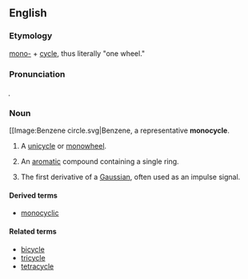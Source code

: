 ==English==
===Etymology===

[[mono-]] + [[cycle]], thus literally "one wheel."
===Pronunciation===

{{IPA|ˈmɑnəˌsaɪkl}}̩
===Noun===
{{en-noun}}
[[Image:Benzene circle.svg|Benzene, a representative '''monocycle'''.
# A [[unicycle]] or [[monowheel]].
# {{chemistry}} An [[aromatic]] compound containing a single ring.
# {{communications}} The first derivative of a [[Gaussian]], often used as an impulse signal.

====Derived terms====
*[[monocyclic]]
====Related terms====
*[[bicycle]]
*[[tricycle]]
*[[tetracycle]]